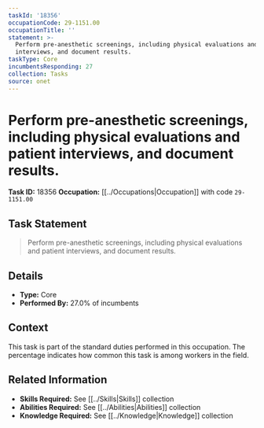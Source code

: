 ```yaml
---
taskId: '18356'
occupationCode: 29-1151.00
occupationTitle: ''
statement: >-
  Perform pre-anesthetic screenings, including physical evaluations and patient
  interviews, and document results.
taskType: Core
incumbentsResponding: 27
collection: Tasks
source: onet
---
```

# Perform pre-anesthetic screenings, including physical evaluations and patient interviews, and document results.

**Task ID:** 18356
**Occupation:** [[../Occupations|Occupation]] with code `29-1151.00`

## Task Statement

> Perform pre-anesthetic screenings, including physical evaluations and patient interviews, and document results.

## Details

- **Type:** Core
- **Performed By:** 27.0% of incumbents

## Context

This task is part of the standard duties performed in this occupation. The percentage indicates how common this task is among workers in the field.

## Related Information

- **Skills Required:** See [[../Skills|Skills]] collection
- **Abilities Required:** See [[../Abilities|Abilities]] collection
- **Knowledge Required:** See [[../Knowledge|Knowledge]] collection
